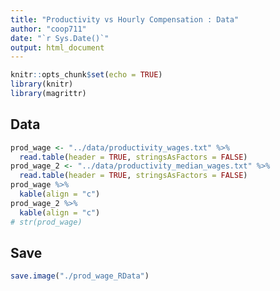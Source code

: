 ```yaml
---
title: "Productivity vs Hourly Compensation : Data"
author: "coop711"
date: "`r Sys.Date()`"
output: html_document
---
```


```r
knitr::opts_chunk$set(echo = TRUE)
library(knitr)
library(magrittr)
```

## Data

```r
prod_wage <- "../data/productivity_wages.txt" %>%
  read.table(header = TRUE, stringsAsFactors = FALSE)
prod_wage_2 <- "../data/productivity_median_wages.txt" %>%
  read.table(header = TRUE, stringsAsFactors = FALSE)
prod_wage %>% 
  kable(align = "c")
prod_wage_2 %>% 
  kable(align = "c")
# str(prod_wage)
```

## Save

```r
save.image("./prod_wage_RData")
```
